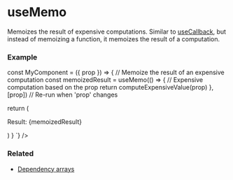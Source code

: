 
# useMemo

Memoizes the result of expensive computations. 
Similar to <a href="/docs/hooks/useCallback">useCallback</a>, 
but instead of memoizing a function, it memoizes the result of a computation.

### Example
<div className="not-prose">
  <CodeBlock 
    lang="jsx" 
    code={`\

const MyComponent = ({ prop }) => {
  // Memoize the result of an expensive computation
  const memoizedResult = useMemo(() => {
    // Expensive computation based on the prop
    return computeExpensiveValue(prop)
  }, [prop]) // Re-run when 'prop' changes

  return (
    <div>
      <p>Result: {memoizedResult}</p>
    </div>
  )
}
`} />
</div>

### Related
<ul>
  <li><a href="/docs/hooks/dependency-arrays">Dependency arrays</a></li>
</ul>